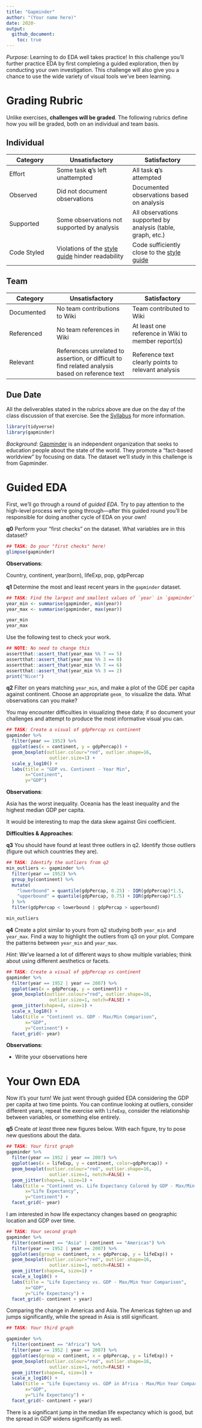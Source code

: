 ```yaml
---
title: "Gapminder"
author: "(Your name here)"
date: 2020-
output:
  github_document:
    toc: true
---
```


*Purpose*: Learning to do EDA well takes practice! In this challenge you'll further practice EDA by first completing a guided exploration, then by conducting your own investigation. This challenge will also give you a chance to use the wide variety of visual tools we've been learning.

<!-- include-rubric -->
# Grading Rubric
<!-- -------------------------------------------------- -->

Unlike exercises, **challenges will be graded**. The following rubrics define how you will be graded, both on an individual and team basis.

## Individual
<!-- ------------------------- -->

| Category | Unsatisfactory | Satisfactory |
|----------|----------------|--------------|
| Effort | Some task __q__'s left unattempted | All task __q__'s attempted |
| Observed | Did not document observations | Documented observations based on analysis |
| Supported | Some observations not supported by analysis | All observations supported by analysis (table, graph, etc.) |
| Code Styled | Violations of the [style guide](https://style.tidyverse.org/) hinder readability | Code sufficiently close to the [style guide](https://style.tidyverse.org/) |

## Team
<!-- ------------------------- -->

| Category | Unsatisfactory | Satisfactory |
|----------|----------------|--------------|
| Documented | No team contributions to Wiki | Team contributed to Wiki |
| Referenced | No team references in Wiki | At least one reference in Wiki to member report(s) |
| Relevant | References unrelated to assertion, or difficult to find related analysis based on reference text | Reference text clearly points to relevant analysis |

## Due Date
<!-- ------------------------- -->

All the deliverables stated in the rubrics above are due on the day of the class discussion of that exercise. See the [Syllabus](https://docs.google.com/document/d/1jJTh2DH8nVJd2eyMMoyNGroReo0BKcJrz1eONi3rPSc/edit?usp=sharing) for more information.

```r
library(tidyverse)
library(gapminder)

```

*Background*: [Gapminder](https://www.gapminder.org/about-gapminder/) is an independent organization that seeks to education people about the state of the world. They promote a "fact-based worldview" by focusing on data. The dataset we'll study in this challenge is from Gapminder.

# Guided EDA
<!-- -------------------------------------------------- -->

First, we'll go through a round of *guided EDA*. Try to pay attention to the high-level process we're going through---after this guided round you'll be responsible for doing another cycle of EDA on your own!

__q0__ Perform your "first checks" on the dataset. What variables are in this
dataset?

```r
## TASK: Do your "first checks" here!
glimpse(gapminder)

```

**Observations**:

Country, continent, year(born), lifeExp, pop, gdpPercap

__q1__ Determine the most and least recent years in the `gapminder` dataset.

```r
## TASK: Find the largest and smallest values of `year` in `gapminder`
year_min <- summarise(gapminder, min(year))
year_max <- summarise(gapminder, max(year))

year_min
year_max

```

Use the following test to check your work.

```r
## NOTE: No need to change this
assertthat::assert_that(year_max %% 7 == 5)
assertthat::assert_that(year_max %% 3 == 0)
assertthat::assert_that(year_min %% 7 == 6)
assertthat::assert_that(year_min %% 3 == 2)
print("Nice!")
```

__q2__ Filter on years matching `year_min`, and make a plot of the GDE per capita against continent. Choose an appropriate `geom_` to visualize the data. What observations can you make?

You may encounter difficulties in visualizing these data; if so document your challenges and attempt to produce the most informative visual you can.

```r
## TASK: Create a visual of gdpPercap vs continent
gapminder %>%
  filter(year == 1952) %>%
  ggplot(aes(x = continent, y = gdpPercap)) +
  geom_boxplot(outlier.colour="red", outlier.shape=16,
                outlier.size=1) +
  scale_y_log10() +
  labs(title = "GDP vs. Continent - Year Min",
       x="Continent",
       y="GDP") 

```

**Observations**:

Asia has the worst inequality.
Oceania has the least inequality and the highest median GDP per capita.

It would be interesting to map the data skew against Gini coefficient.

**Difficulties & Approaches**:

__q3__ You should have found at least three outliers in q2. Identify those outliers (figure out which countries they are).


```r
## TASK: Identify the outliers from q2
min_outliers <- gapminder %>%
  filter(year == 1952) %>%
  group_by(continent) %>%
  mutate(
    "lowerbound" = quantile(gdpPercap, 0.25) - IQR(gdpPercap)*1.5, 
    "upperbound" = quantile(gdpPercap, 0.75) + IQR(gdpPercap)*1.5
  ) %>%
  filter(gdpPercap < lowerbound | gdpPercap > upperbound)

min_outliers
```

__q4__ Create a plot similar to yours from q2 studying both `year_min` and `year_max`. Find a way to highlight the outliers from q3 on your plot. Compare the patterns between `year_min` and `year_max`.

*Hint*: We've learned a lot of different ways to show multiple variables; think about using different aesthetics or facets.

```r
## TASK: Create a visual of gdpPercap vs continent
gapminder %>%
  filter(year == 1952 | year == 2007) %>%
  ggplot(aes(x = gdpPercap, y = continent)) +
  geom_boxplot(outlier.colour="red", outlier.shape=16,
                outlier.size=1, notch=FALSE) +
  geom_jitter(shape=4, size=1) +
  scale_x_log10() +
  labs(title = "Continent vs. GDP - Max/Min Comparison",
       x="GDP",
       y="Continent") +
  facet_grid(~ year)

```

**Observations**:

- Write your observations here

# Your Own EDA
<!-- -------------------------------------------------- -->

Now it's your turn! We just went through guided EDA considering the GDP per capita at two time points. You can continue looking at outliers, consider different years, repeat the exercise with `lifeExp`, consider the relationship between variables, or something else entirely.

__q5__ Create *at least* three new figures below. With each figure, try to pose new questions about the data.

```r
## TASK: Your first graph
gapminder %>%
  filter(year == 1952 | year == 2007) %>%
  ggplot(aes(x = lifeExp, y = continent, color=gdpPercap)) +
  geom_boxplot(outlier.colour="red", outlier.shape=16,
                outlier.size=1, notch=FALSE) +
  geom_jitter(shape=4, size=1) +
  labs(title = "Continent vs. Life Expectancy Colored by GDP - Max/Min Comparison",
       x="Life Expectancy",
       y="Continent") +
  facet_grid(~ year)
```

I am interested in how life expectancy changes based on geographic location and GDP over time.

```r
## TASK: Your second graph
gapminder %>%
  filter(continent == "Asia" | continent == "Americas") %>%
  filter(year == 1952 | year == 2007) %>%
  ggplot(aes(group = continent, x = gdpPercap, y = lifeExp)) +
  geom_boxplot(outlier.colour="red", outlier.shape=16,
                outlier.size=1, notch=FALSE) +
  geom_jitter(shape=4, size=1) +
  scale_x_log10() +
  labs(title = "Life Expectancy vs. GDP - Max/Min Year Comparison",
       x="GDP",
       y="Life Expectancy") +
  facet_grid(~ continent + year)

```

Comparing the change in Americas and Asia. The Americas tighten up and jumps significantly, while the spread in Asia is still significant.

```r
## TASK: Your third graph

gapminder %>%
  filter(continent == "Africa") %>%
  filter(year == 1952 | year == 2007) %>%
  ggplot(aes(group = continent, x = gdpPercap, y = lifeExp)) +
  geom_boxplot(outlier.colour="red", outlier.shape=16,
                outlier.size=1, notch=FALSE) +
  geom_jitter(shape=4, size=1) +
  scale_x_log10() +
  labs(title = "Life Expectancy vs. GDP in Africa - Max/Min Year Comparison",
       x="GDP",
       y="Life Expectancy") +
  facet_grid(~ continent + year)

```

There is a significant jump in the median life expectancy which is good, but the spread in GDP widens significantly as well.

